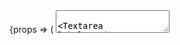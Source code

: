 


<Meta title="Molecules/Textarea" component={Textarea} />

<Canvas>
    <Story name="Basic">
        {props => (
            <Card>
                <CardBody>
                    <Box width="300px">
                        <Textarea label="Primary" mb={4} />
                        <Textarea label="Primary (disabled)" disabled mb={4} />
                        <Textarea
                            label="Primary with error"
                            error="Must have a value"
                            mb={10}
                        />
                        <Textarea
                            variant="secondary"
                            label="Secondary"
                            mb={4}
                        />
                        <Textarea
                            variant="secondary"
                            label="Secondary (disabled)"
                            mb={4}
                            disabled
                        />
                        <Textarea
                            variant="secondary"
                            label="Basic with error"
                            error="Must have a value"
                        />
                    </Box>
                </CardBody>
            </Card>
        )}
    </Story>
    <Story name="With count">
        {props => {
            const [value, setValue] = useState();
            const handleChange = ({ target: { value } }) => {
                setValue(value);
            };
            return (
                <Card>
                    <CardBody>
                        <Box width="300px">
                            <Textarea
                                label="Count label"
                                maxCharCount={255}
                                charCountDescription="characters of (example)"
                                value={value}
                                onChange={handleChange}
                            />
                        </Box>
                    </CardBody>
                </Card>
            );
        }}
    </Story>
    <Story name="Autosize">
        {props => {
            const [value, setValue] = useState();
            const handleChange = ({ target: { value } }) => {
                setValue(value);
            };
            return (
                <Card>
                    <CardBody>
                        <Box width="300px">
                            <Textarea
                                label="Autosize"
                                autosize
                                height="100px"
                                value={value}
                                onChange={handleChange}
                            />
                        </Box>
                    </CardBody>
                </Card>
            );
        }}
    </Story>
</Canvas>
